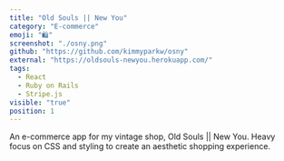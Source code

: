 ```yaml
---
title: "Old Souls || New You"
category: "E-commerce"
emoji: "🛍"
screenshot: "./osny.png"
github: "https://github.com/kimmyparkw/osny"
external: "https://oldsouls-newyou.herokuapp.com/"
tags:
  - React
  - Ruby on Rails
  - Stripe.js
visible: "true"
position: 1
---
```


An e-commerce app for my vintage shop, Old Souls || New You. Heavy focus on CSS and styling to create an aesthetic shopping experience.